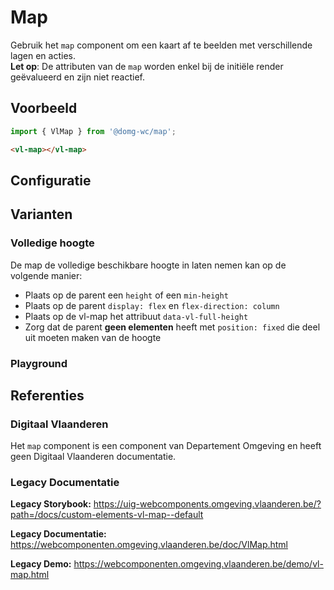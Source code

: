 
# Map

Gebruik het `map` component om een kaart af te beelden met verschillende lagen en acties.  
**Let op**: De attributen van de `map` worden enkel bij de initiële render geëvalueerd en zijn niet reactief.

## Voorbeeld

```js
import { VlMap } from '@domg-wc/map';
```

```html
<vl-map></vl-map>
```

<DocsStory id="map-map--map-default" />

## Configuratie

<ArgsTable story={PRIMARY_STORY} />

## Varianten

### Volledige hoogte

De map de volledige beschikbare hoogte in laten nemen kan op de volgende manier:

-   Plaats op de parent een `height` of een `min-height`
-   Plaats op de parent `display: flex` en `flex-direction: column`
-   Plaats op de vl-map het attribuut `data-vl-full-height`
-   Zorg dat de parent **geen elementen** heeft met `position: fixed` die deel uit moeten maken van de hoogte

<Canvas>
    <Story id="map-map--map-full-height" inline={false} height={850} />
</Canvas>

### Playground

<DocsStory id="map-map--map-playground" />

## Referenties

### Digitaal Vlaanderen

Het `map` component is een component van Departement Omgeving en heeft geen Digitaal Vlaanderen documentatie.

### Legacy Documentatie

**Legacy Storybook:** https://uig-webcomponents.omgeving.vlaanderen.be/?path=/docs/custom-elements-vl-map--default

**Legacy Documentatie:** https://webcomponenten.omgeving.vlaanderen.be/doc/VlMap.html

**Legacy Demo:** https://webcomponenten.omgeving.vlaanderen.be/demo/vl-map.html
